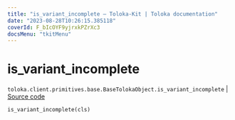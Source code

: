 ```yaml
---
title: "is_variant_incomplete — Toloka-Kit | Toloka documentation"
date: "2023-08-28T10:26:15.385118"
coverId: F_bIcOYF9yjrxkPZrXc3
docsMenu: "tkitMenu"
---
```


# is_variant_incomplete

`toloka.client.primitives.base.BaseTolokaObject.is_variant_incomplete` | [Source code](https://github.com/Toloka/toloka-kit/blob/v1.2.1/src/client/primitives/base.py#L241)

```python
is_variant_incomplete(cls)
```